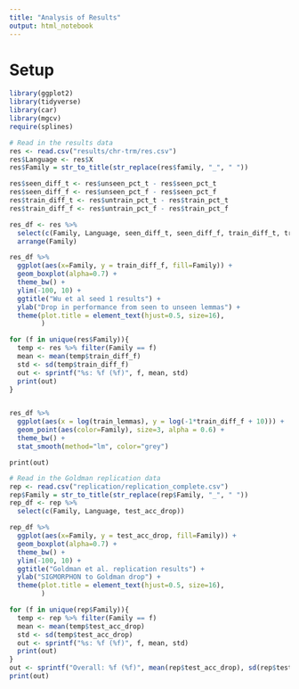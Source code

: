 ```yaml
---
title: "Analysis of Results"
output: html_notebook
---
```


# Setup

```r
library(ggplot2)
library(tidyverse)
library(car)
library(mgcv)
require(splines)
```

```r
# Read in the results data 
res <- read.csv("results/chr-trm/res.csv")
res$Language <- res$X 
res$Family = str_to_title(str_replace(res$family, "_", " "))

res$seen_diff_t <- res$unseen_pct_t - res$seen_pct_t
res$seen_diff_f <- res$unseen_pct_f - res$seen_pct_f
res$train_diff_t <- res$untrain_pct_t - res$train_pct_t
res$train_diff_f <- res$untrain_pct_f - res$train_pct_f

res_df <- res %>% 
  select(c(Family, Language, seen_diff_t, seen_diff_f, train_diff_t, train_diff_f, seen_lemmas, train_lemmas)) %>%
  arrange(Family)
```

```r
res_df %>% 
  ggplot(aes(x=Family, y = train_diff_f, fill=Family)) + 
  geom_boxplot(alpha=0.7) +
  theme_bw() +
  ylim(-100, 10) +
  ggtitle("Wu et al seed 1 results") + 
  ylab("Drop in performance from seen to unseen lemmas") + 
  theme(plot.title = element_text(hjust=0.5, size=16), 
        )
```

```r
for (f in unique(res$Family)){
  temp <- res %>% filter(Family == f)
  mean <- mean(temp$train_diff_f)
  std <- sd(temp$train_diff_f)
  out <- sprintf("%s: %f (%f)", f, mean, std)
  print(out)
}
```

```r

```

```r
res_df %>% 
  ggplot(aes(x = log(train_lemmas), y = log(-1*train_diff_f + 10))) + 
  geom_point(aes(color=Family), size=3, alpha = 0.6) + 
  theme_bw() +
  stat_smooth(method="lm", color="grey")
```

```out
print(out)
```

```r
# Read in the Goldman replication data 
rep <- read.csv("replication/replication_complete.csv")
rep$Family = str_to_title(str_replace(rep$Family, "_", " "))
rep_df <- rep %>% 
  select(c(Family, Language, test_acc_drop))
```

```r
rep_df %>% 
  ggplot(aes(x=Family, y = test_acc_drop, fill=Family)) + 
  geom_boxplot(alpha=0.7) +
  theme_bw() + 
  ylim(-100, 10) + 
  ggtitle("Goldman et al. replication results") + 
  ylab("SIGMORPHON to Goldman drop") + 
  theme(plot.title = element_text(hjust=0.5, size=16), 
        )
```

```r
for (f in unique(rep$Family)){
  temp <- rep %>% filter(Family == f)
  mean <- mean(temp$test_acc_drop)
  std <- sd(temp$test_acc_drop)
  out <- sprintf("%s: %f (%f)", f, mean, std)
  print(out)
}
out <- sprintf("Overall: %f (%f)", mean(rep$test_acc_drop), sd(rep$test_acc_drop))
print(out)
```

